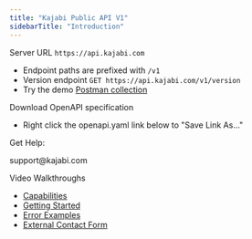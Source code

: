 ```yaml
---
title: "Kajabi Public API V1"
sidebarTitle: "Introduction"
---
```


Server URL `https://api.kajabi.com`
- Endpoint paths are prefixed with `/v1`
- Version endpoint `GET https://api.kajabi.com/v1/version`
- Try the demo [Postman collection](https://www.postman.com/kajabi-apis/workspace/kajabi-public-api-v1)

Download OpenAPI specification

- Right click the openapi.yaml link below to "Save Link As..."

<CardGroup>
  <Card title="openapi.yaml" icon="download" href="/openapi.yaml" horizontal/>
</CardGroup>

Get Help:

<CardGroup>
  <Card title="Support" icon="envelope" href="mailto:support@kajabi.com" horizontal>
   support@kajabi.com
  </Card>
</CardGroup>

Video Walkthroughs
* [Capabilities](https://drive.google.com/file/d/1Puc9B2sSdA-RQb7YMxmUXg4FVoEXytoc/view?usp=sharing)
* [Getting Started](https://drive.google.com/file/d/1hbGRShkxven_QMWvgYrerHKURbcZrnvJ/view?usp=sharing)
* [Error Examples](https://drive.google.com/file/d/1i0wQK71I1jpaZVsxYwsn62gVj40S_E7Y/view?usp=sharing)
* [External Contact Form](https://drive.google.com/file/d/1HqpULXvan5TOK3LvM7nILCuCkCaX0kFT/view?usp=sharing)
